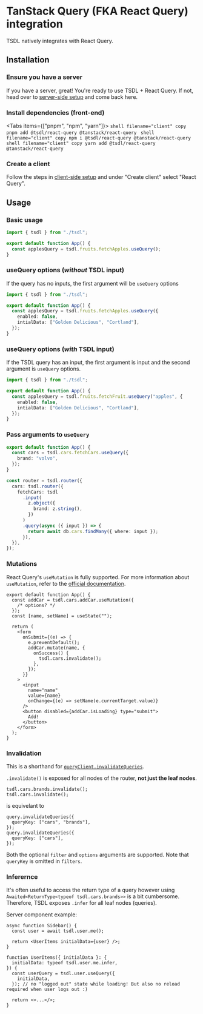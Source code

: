 # TanStack Query (FKA React Query) integration

TSDL natively integrates with React Query.


## Installation

<Steps>

### Ensure you have a server

If you have a server, great!
You're ready to use TSDL + React Query.
If not, head over to [server-side setup](../getting-started/server-code-setup) and come back here.

### Install dependencies (front-end)


<Tabs items={["pnpm", "npm", "yarn"]}>
  <Tab>
    ```shell filename="client" copy
    pnpm add @tsdl/react-query @tanstack/react-query
    ```
  </Tab>
  <Tab>
    ```shell filename="client" copy
    npm i @tsdl/react-query @tanstack/react-query
    ```
  </Tab>
  <Tab>
    ```shell filename="client" copy
    yarn add @tsdl/react-query @tanstack/react-query
    ```
  </Tab>
</Tabs>

### Create a client

Follow the steps in [client-side setup](/docs/getting-started/client-code-setup) and under "Create client" select "React Query".

</Steps>

## Usage

### Basic usage

```ts filename="App.tsx"
import { tsdl } from "./tsdl";

export default function App() {
  const applesQuery = tsdl.fruits.fetchApples.useQuery();
}
```

### useQuery options (_without_ TSDL input)

If the query has no inputs, the first argument will be `useQuery` options

```ts filename="App.tsx"
import { tsdl } from "./tsdl";

export default function App() {
  const applesQuery = tsdl.fruits.fetchApples.useQuery({
    enabled: false,
    intialData: ["Golden Delicious", "Cortland"],
  });
}
```

### useQuery options (_with_ TSDL input)

If the TSDL query has an input, the first argument is input and the second argument is `useQuery` options.

```ts filename="App.tsx"
import { tsdl } from "./tsdl";

export default function App() {
  const applesQuery = tsdl.fruits.fetchFruit.useQuery("apples", {
    enabled: false,
    intialData: ["Golden Delicious", "Cortland"],
  });
}
```

### Pass arguments to `useQuery`

```ts filename="App.tsx"
export default function App() {
  const cars = tsdl.cars.fetchCars.useQuery({
    brand: "volvo",
  });
}
```

```ts filename="server.ts"
const router = tsdl.router({
  cars: tsdl.router({
    fetchCars: tsdl
      .input(
        z.object({
          brand: z.string(),
        })
      )
      .query(async ({ input }) => {
        return await db.cars.findMany({ where: input });
      }),
  }),
});
```

### Mutations

React Query's `useMutation` is fully supported.
For more information about `useMutation`, refer to the
[official documentation](https://tanstack.com/query/v5/docs/react/reference/useMutation).

```tsx filename="App.tsx"
export default function App() {
  const addCar = tsdl.cars.addCar.useMutation({
    /* options? */
  });
  const [name, setName] = useState("");

  return (
    <form
      onSubmit={(e) => {
        e.preventDefault();
        addCar.mutate(name, {
          onSuccess() {
            tsdl.cars.invalidate();
          },
        });
      }}
    >
      <input
        name="name"
        value={name}
        onChange={(e) => setName(e.currentTarget.value)}
      />
      <button disabled={addCar.isLoading} type="submit">
        Add!
      </button>
    </form>
  );
}
```

### Invalidation

This is a shorthand for [`queryClient.invalidateQueries`](https://tanstack.com/query/v4/docs/react/guides/query-invalidation).

`.invalidate()` is exposed for all nodes of the router, **not just the leaf nodes**.

```tsx
tsdl.cars.brands.invalidate();
tsdl.cars.invalidate();
```

is equivelant to

```tsx
query.invalidateQueries({
  queryKey: ["cars", "brands"],
});
query.invalidateQueries({
  queryKey: ["cars"],
});
```

Both the optional `filter` and `options` arguments are supported. Note that `queryKey` is omitted in `filters`.

### Inferernce

It's often useful to access the return type of a query however using `Awaited<ReturnType<typeof tsdl.cars.brands>>` is a bit cumbersome.
Therefore, TSDL exposes `.infer` for all leaf nodes (queries).

Server component example:
```tsx filename="Sidebar.tsx"
async function Sidebar() {
  const user = await tsdl.user.me();

  return <UserItems initialData={user} />;
}
```
```tsx filename="UserItems.tsx" /infer/
function UserItems({ initialData }: {
  initialData: typeof tsdl.user.me.infer,
}) {
  const userQuery = tsdl.user.useQuery({
    initialData,
  }); // no "logged out" state while loading! But also no reload required when user logs out :)

  return <>...</>;
}
```